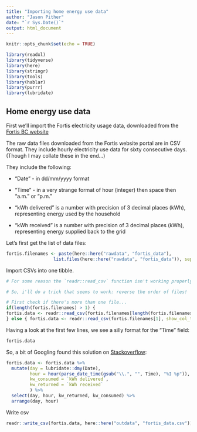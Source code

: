 ```yaml
---
title: "Importing home energy use data"
author: "Jason Pither"
date: "`r Sys.Date()`"
output: html_document
---
```


```r
knitr::opts_chunk$set(echo = TRUE)
```

```r
library(readxl)
library(tidyverse)
library(here)
library(stringr)
library(tools)
library(hablar)
library(purrr)
library(lubridate)
```

## Home energy use data

First we'll import the Fortis electricity usage data, downloaded from the [Fortis BC website](https://www.fortisbc.com)  

The raw data files downloaded from the Fortis website portal are in CSV format. They include hourly electricity use data for sixty consecutive days.  (Though I may collate these in the end...)

They include the following:

* "Date" - in dd/mm/yyyy format  

* "Time" - in a very strange format of hour (integer) then space then "a.m." or "p.m."  

* "kWh delivered" is a number with precision of 3 decimal places (kWh), representing energy used by the household

* "kWh received" is a number with precision of 3 decimal places (kWh), representing energy supplied back to the grid

Let's first get the list of data files:

```r
fortis.filenames <- paste(here::here("rawdata", "fortis_data"), 
                  list.files(here::here("rawdata", "fortis_data")), sep = "/")
```

Import CSVs into one tibble.

```r
# For some reason the `readr::read_csv` function isn't working properly.. when i try to import multiple CSVs into a single tibble, R aborts.

# So, i'll do a trick that seems to work: reverse the order of files!

# First check if there's more than one file...
if(length(fortis.filenames) > 1) {
fortis.data <- readr::read_csv(fortis.filenames[length(fortis.filenames):1], show_col_types = FALSE)[, -5]
} else { fortis.data <- readr::read_csv(fortis.filenames[1], show_col_types = FALSE) }
```

Having a look at the first few lines, we see a silly format for the "Time" field:
```r
fortis.data
```

So, a bit of Googling found this solution on [Stackoverflow](https://stackoverflow.com/questions/72207739/converting-time-to-24-hour-of-day-format-in-r):

```r
fortis.data <- fortis.data %>%
  mutate(day = lubridate::dmy(Date),
         hour = hour(parse_date_time(gsub("\\.", "", Time), "%I %p")),
         kw_consumed = `kWh delivered`,
         kw_returned = `kWh received`
         ) %>%
  select(day, hour, kw_returned, kw_consumed) %>%
  arrange(day, hour)
```

Write csv

```r
readr::write_csv(fortis.data, here::here("outdata", "fortis_data.csv"))
```


